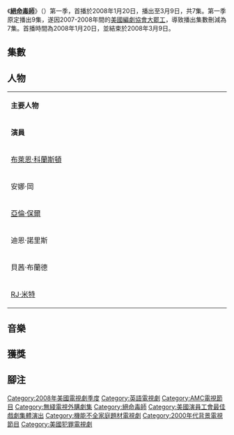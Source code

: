 {{expand|time=2015-05-15T06:31:56+00:00}}

{{Infobox television season
| season_name      = '''《絕命毒師》第一季'''<br/>Breaking Bad (Season 1)
| bgcolour         = #177245
| fgcolour         = #68B8D3
| image            = 
| caption          = 宣傳海報
| region_C         =
| country          = {{USA}}
| network          = [[AMC_(電視頻道)|AMC]]
| first_aired      = {{Start date|2008|1|20}}
| last_aired       = {{End date|2008|3|9}}
| num_episodes     = 7
| next_season      = [[絕命毒師_(第二季)|第二季]]
| episode_list     = [[絕命毒師集數列表|集數列表]]
}}

《'''[[絕命毒師|絕命毒師]]'''》（{{lang-en|''Breaking Bad''}}）第一季，首播於2008年1月20日，播出至3月9日，共7集。第一季原定播出9集，遂因2007-2008年間的[[2007年－2008年美国编剧协会大罢工|美國編劇協會大罷工]]，導致播出集數刪減為7集。首播時間為2008年1月20日，並結束於2008年3月9日。

==集數==
{{see also|絕命毒師集數列表}}
<onlyinclude>{{Episode table |background=#2FAAC3 |overall=5 |season=5 |title=20 |director=18 |writer=27 |airdate=15 |viewers=10 |country=美國 |episodes=
{{Episode list/sublist|絕命毒師集數列表
 |EpisodeNumber   = 1
 |EpisodeNumber2  = 1
 |Title           = [[試播集_(絕命毒師)|試播集]]
 |AltTitle        = Pilot
 |DirectedBy      = [[文斯·吉利根|文斯·吉利根]]
 |WrittenBy       = 文斯·吉利根
 |OriginalAirDate = {{Start date|2008|1|20}}
 |Viewers         = 1.41<ref>{{cite web |url=http://www.hollywoodreporter.com/live-feed/tv-ratings-breaking-bad-finale-639093|title=TV Ratings: 'Breaking Bad' Finale Smashes Records With 10.3 Million Viewers|last=O'Connell|first=Michael|work=Hollywood Reporter|date=September 30, 2013|accessdate=July 6, 2015}}</ref>
 |ShortSummary    = 沃特·懷特是一名住在[[美國|美國]][[新墨西哥州|新墨西哥州]][[阿布奎基|阿布奎基]]的[[高中|高中]][[化學|化學]]教師，對化學知識能倒背如流的他，在校教書多年卻懷才不遇，不但家中陷入經濟危機，近期還被診斷出患有[[肺癌|肺癌]]而時日不長。進入[[中年危機|中年危機]]的沃特和妻子絲凱勒、患有嚴重[[腦性麻痺|腦性麻痺]]的兒子小沃特、以及親朋好友慶祝五十歲生日時，共同收看身為[[美國緝毒局|緝毒局]]探員的襟弟漢克·史瑞德破獲的毒品案新聞，一眼望見新聞中拍到的案件查獲的滾滾錢財，而一時興起決定靠自己的化學天分來做一些毒品，打算在臨死之際為家人存一點錢。隔天，沃特跟著漢克觀摩警察進攻一間制毒房的行動時，一眼望見他的前學生、如今變成毒販的傑西·平克曼從隔壁房子慌慌張張地跑掉，於是在夜間找上他來一起合作來販毒。兩人合夥買下一輛70年代的房車作為製毒室，沃特從學校偷走一大堆化學實驗器材，兩人開車至城市另一端的印第安保護區的沙漠地帶，合作製作出有史以來純度接近百分之百的[[冰毒|冰毒]]。當傑西將貨帶給自己的合作夥伴多明戈·「瘋狂小八」·莫林納時，小八的日本表兄埃米利歐卻因為傑西之前臨陣脫逃而對他不爽。兩人挾持著傑西來到沙漠，誤以為一開始和緝毒局在一起的沃特是間諜，於是一同走進去監控他做毒品。沃特只好故意釋放一種化學毒氣後將兩人鎖在車中，等他們因為毒氣吸入過量下倒地後，沃特發現煙頭引起火災，開車帶著傑西往回跑的途中發生車禍。在警察即將來到前，沃特給自己家人留下告別錄像後打算自殺了結，但發現警察和消防車只是到遠處去滅火，於是和清醒的傑西重新啟動房車離開現場，兩人順便將瘋狂小八帶來的錢全部據為己有。
 |LineColor       = 68B8D3
}}
{{Episode list/sublist|絕命毒師集數列表
 |EpisodeNumber   = 2
 |EpisodeNumber2  = 2
 |Title           = [[木已成舟…|木已成舟…]]
 |AltTitle        = Cat's in the Bag...
 |DirectedBy      = {{link-en|亞當·伯恩斯坦|Adam Bernstein}}
 |WrittenBy       = 文斯·吉利根
 |OriginalAirDate = {{Start date|2008|1|27}}
 |Viewers         = 1.49<ref>{{cite web|url=http://pifeedback.com/eve/forums/a/tpc/f/63310451/m/93410399/p/9 |title=Sunday original finals: 1/27/08 |last=Yanan |first=Travis |work=The Programming Insider |date=January 29, 2008 |accessdate=January 28, 2016 |deadurl=yes |archiveurl=https://web.archive.org/web/20080201063420/http://pifeedback.com/eve/forums/a/tpc/f/63310451/m/93410399/p/9 |archivedate=February 1, 2008 }}</ref>
 |ShortSummary    = 沃特回家後和絲凱勒經歷激情一晚，傑西在第二天偽裝成電話廣告，通報沃特關於瘋狂小八吸入毒氣下還活著的事情。沃特於是在工作結束後來到傑西的住家，將小八囚禁在地下室時商量如何處理埃米利歐的屍體，最後在別無他法下決定利用化學配方毀屍滅跡。同時，絲凱勒開始懷疑沃特最近的種種現象，從他所打的電話追查到傑西，順便到醫院檢查後發現自己已經懷上一個女嬰。當絲凱勒質問沃特時，沃特發現行蹤敗露後只能撒謊說自己從傑西那裡買毒品，而絲凱勒在氣不過下來到傑西的家中警告他不准再買毒品給沃特。之後，傑西順著沃特的意思到超市去買大型塑料桶，但因為嫌麻煩而決定利用自己家中的浴缸，將屍體搬進浴缸後倒進沃特準備的[[氢氟酸|氢氟酸]]來將屍體永遠腐蝕掉，卻不知道氢氟酸除了塑料以外而能夠腐蝕任何東西。可想而知，當沃特回來時，二樓浴缸在腐蝕貫通天花板下、將屍體其餘的殘骸伴随着血水全部掉回至一樓。
 |LineColor       = 68B8D3
}}
{{Episode list/sublist|絕命毒師集數列表
 |EpisodeNumber   = 3
 |EpisodeNumber2  = 3
 |Title           = [[…實難挽回|…實難挽回]]
 |AltTitle        = ...And the Bag's in the River
 |DirectedBy      = 亞當·伯恩斯坦
 |WrittenBy       = 文斯·吉利根
 |OriginalAirDate = {{Start date|2008|2|10}}
 |Viewers         = 1.08<ref>{{cite web|url=http://pifeedback.com/eve/forums/a/tpc/f/63310451/m/260105201/p/12 |title=Sunday original finals: 2/10/08 |last=Yanan |first=Travis |work=The Programming Insider |date=February 13, 2008 |accessdate=January 28, 2016 |deadurl=yes |archiveurl=https://web.archive.org/web/20080215161008/http://pifeedback.com/eve/forums/a/tpc/f/63310451/m/260105201/p/12 |archivedate=February 15, 2008 }}</ref>
 |ShortSummary    = 沃特與傑西花幾小時將血水殘骸清理掉後，開始決定是否要放走瘋狂小八，沃特一人來到地下室探望他時，卻發現小八因為傑西之前嘴巴不嚴，早已知情關於他的一切背景。為此，沃特陷入進退兩難的局面，當他為小八送食物時，身體卻因為頻繁咳嗽而不支倒地。幾分鐘後，沃特一清醒就對小八供述自己患肺癌，兩人坐下來互相交談一會後，彼此建立小小友情。夜晚，沃特決定將他放生，但當他開始清理自己在地下室打碎的盤子碎片時，意外發現碎片少一塊，於是推測失蹤的碎片已經被小八拿來當武器。基於自保，沃特認為他非死不可，於是回到地下室假裝要將他脖子上的鎖解開，最後證實他藏著碎片後以鎖喉方式將小八直接勒死，並用處理埃米利歐屍體的同樣方式將他毀屍滅跡。隔天早上，傑西回到家中後發現沃特和小八已經不見人影，而沃特跑回家對絲凱勒坦誠自己患上肺癌的事情。
 |LineColor       = 68B8D3
}}
{{Episode list/sublist|絕命毒師集數列表
 |EpisodeNumber   = 4
 |EpisodeNumber2  = 4
 |Title           = [[癌症患者_(絕命毒師)|癌症患者]]
 |AltTitle        = Cancer Man
 |DirectedBy      = {{link-en|吉姆·麥凱 (導演)|Jim McKay (director)|吉姆·麥凱}}
 |WrittenBy       = 文斯·吉利根
 |OriginalAirDate = {{Start date|2008|2|17}}
 |Viewers         = 1.09<ref>{{cite web|url=http://pifeedback.com/eve/forums/a/tpc/f/63310451/m/589109301/p/9 |title=Sunday original finals: 2/17/08 |last=Yanan |first=Travis |work=The Programming Insider |date=February 20, 2008 |accessdate=January 28, 2016 |deadurl=yes |archiveurl=https://web.archive.org/web/20080227201600/http://pifeedback.com/eve/forums/a/tpc/f/63310451/m/589109301/p/9 |archivedate=February 27, 2008 }}</ref>
 |ShortSummary    = 漢克率隊肅清城市裏的毒品的時候，在沙漠地帶意外找到瘋狂小八遺棄的汽車、被沃特製毒使用過丟掉的防毒面具，以及車中藏有的沃特和傑西所製出的第一批純毒；得知純度高達到史無前例後，他懷疑城市裏來一個“重量級毒販”，開始組成專案小組來進行調查。在沃特一家與漢克和瑪麗一起烤肉時，得知沃特患上肺癌的絲凱勒開始放聲大哭，而沃特也只能乖乖向他們坦誠一切。絲凱勒為了救丈夫的命，不惜花大價錢請來頂級腫瘤醫師來為沃特診斷，沃特發現他們家因為經濟危機而拿不出錢，只能自行仗著從養老金提取現金的謊言、而從瘋狂小八留下的錢中拿一點作為醫藥費。當醫師說沃特的情況還有迴轉的餘地時，沃特卻打算一死了之而拒絕化療。同時，傑西回自己的老家見父母與和自己關係不是很好的弟弟傑克，然而就在第二天，傑西發現傑克在吸食朋友給的大麻後幫弟弟扛下罪名，也因此再度被父母趕出家門。
 |LineColor       = 68B8D3
}}
{{Episode list/sublist|絕命毒師集數列表
 |EpisodeNumber   = 5
 |EpisodeNumber2  = 5
 |Title           = [[灰質_(絕命毒師)|灰質]]
 |AltTitle        = Gray Matter
 |DirectedBy      = {{link-en|翠莎·布洛克 (導演)|Tricia Brock (director)|翠莎·布洛克}}
 |WrittenBy       = {{link-en|帕迪·林|Patty Lin}}
 |OriginalAirDate = {{Start date|2008|2|24}}
 |Viewers         = 0.97<ref>{{cite web |url=http://www.adweek.com/news/television/breaking-bad-finale-draws-103-million-viewers-152804 |title=Breaking Bad Finale Draws 10.3 Million Viewers |work=Adweek |first=Anthony |last=Crupi |date=September 30, 2013 |accessdate=July 16, 2015}}</ref>
 |ShortSummary    = 沃特與絲凱勒參加他們的老朋友艾利耶與葛麗琴·史沃茲夫婦的生日派對，艾利耶剛好身為「灰質企業」的總裁，想為沃特介紹一份工作卻被沃特回絕。同時，傑西被趕出家門後開始努力找工作，但由於學歷與經驗不足而被拒絕，卻剛好遇到自己的一個吸毒朋友小獾，本來打算和他一起用房車來製毒賺錢，卻發現小獾根本不會做而將他趕了出去。當絲凱勒開始與家人們商量關於沃特拒絕化療的事情時，漢克認為沃特已經下定決心而打算放任他。沃特想了幾天幾夜後才決定接受化療，以艾利耶和葛麗琴所給的支票來付全額，而沃特在最後還是選擇回頭跟傑西一起制毒。
 |LineColor       = 68B8D3
}}
{{Episode list/sublist|絕命毒師集數列表
 |EpisodeNumber   = 6
 |EpisodeNumber2  = 6
 |Title           = 一無所獲
 |AltTitle        = Crazy Handful of Nothin'
 |DirectedBy      = {{link-en|布洛文·休斯|Bronwen Hughes}}
 |WrittenBy       = {{link-en|喬治·馬斯特拉斯|George Mastras}}
 |OriginalAirDate = {{Start date|2008|3|2}}
 |Viewers         = 1.07<ref>{{cite web|url=http://pifeedback.com/eve/forums/a/tpc/f/39210607/m/441100272 |title=Breaking Bad Ratings |last=Berman |first=Marc |work=Mediaweek |date=January 31, 2010 |accessdate=July 2, 2015 |deadurl=yes |archiveurl=https://web.archive.org/web/20100418104214/http://pifeedback.com/eve/forums/a/tpc/f/39210607/m/441100272 |archivedate=April 18, 2010 }}</ref>
 |ShortSummary    = 沃特與傑西達成共識，回到沙漠中制毒時，傑西發現沃特身上化療時留下的痕跡，才發現他得了癌症，並推測出他想為家人留點錢的真正目的。同時，漢克與搭檔史蒂夫·戈麥斯發現在沙漠中找到的防毒面具是屬於沃特的高中，於是開始從校園中調查，並逮捕一名私藏大麻的校園看門人。當沃特發現自己的頭髮已經開始稀少後，於是拿起剃毛機剃光頭髮，以光頭形象煥然一新。傑西跟自己的好友小瘦子去找一位替代瘋狂小八的墨裔毒梟屠庫·萨拉曼卡，打算以高額來把毒品賣給他，誰知屠庫卻在交易過程中開始情緒失控，將傑西痛打到住院。沃特為了替傑西討公道，用自己編出的犯罪藝名「海森堡」去見屠庫，用顏色近似冰毒的雷汞弄炸屠庫的地盤才讓他乖乖給錢就範。
 |LineColor       = 68B8D3
}}
{{Episode list/sublist|絕命毒師集數列表
 |EpisodeNumber   = 7
 |EpisodeNumber2  = 7
 |Title           = 非暴力類型的交易
 |AltTitle        = A No-Rough-Stuff-Type Deal
 |DirectedBy      = {{link-en|蒂姆·杭特 (導演)|Tim Hunter (director)|蒂姆·杭特}}
 |WrittenBy       = {{link-en|彼得·古爾德 (編劇)|Peter Gould (writer)|彼得·古爾德}}
 |OriginalAirDate = {{Start date|2008|3|9}}
 |Viewers         = 1.50<ref>{{cite web |url=http://usatoday30.usatoday.com/life/television/news/2008-03-11-nielsens-analysis_N.htm |title=Nielsens: 'Runway' finale rules on cable |first=Gary |last=Levin |work=USA Today |date=March 11, 2008 |accessdate=November 19, 2013}}</ref>
 |ShortSummary    = 學校開始清點失竊的化學器材與販毒案件時，沃特與傑西開始商討與屠庫的交易，但他們倆與屠庫在一座廢車場的交易卻是一切順利。瑪麗在絲凱勒嬰兒送禮派對上，送給她一件十分珍貴的珠寶項鏈，當絲凱勒認為禮物太貴重而回去店面退還它時，卻被店主指控是一開始偷項鏈的竊賊；絲凱勒為了擺脫嫌疑而只能被迫獻醜，在店裡上演“臨盆將近”戲碼才跑掉，於是發現自己的妹妹有偷竊行為。沃特與傑西為了兌現屠庫的交易，發現資源不足後只能來到一間倉庫偷走一大罐[[甲胺|甲胺]]。在好不容易獲得資源下，沃特與傑西成功在限期之內以全新的配方完成制毒工作，在他們又一次與屠庫的交易時，屠庫的一位打手因為在所有人面前裝老大，屠庫於是在情緒再次失控下，當著沃特與傑西的面將他活活打死。
 |LineColor       = 68B8D3
}}
}}</onlyinclude>

==人物==
{|class="wikitable" width="65%" style="font-size:85%;"
|- style="background:#177245; color:white" align=center
|style="width:10%" colspan="3"|'''主要人物'''
|- style="background:#006400; color:white" align=center
|style="width:3%"|'''演員'''
|style="width:3%"|'''角色'''
|style="width:10%"|'''備註'''
|-align=center 
| [[布萊恩·科蘭斯頓|布萊恩·科蘭斯頓]]||沃特·懷特<br/>Walter White||高中化學老師
|-align=center 
| 安娜·岡||絲凱勒·懷特<br/>Skyler White||沃特的妻子
|-align=center 
| [[亞倫·保爾|亞倫·保爾]]||傑西·平克曼<br/>Jesse Pinkman||沃特以前的學生，如今淪為癮君子和毒販
|-align=center 
| 迪恩·諾里斯||漢克·史瑞德<br/>Hank Schrader||沃特的襟弟，美國緝毒局探員
|-align=center 
| 貝茜·布蘭德||瑪麗·史瑞德<br/>Marie Schrader||絲凱勒的妹妹
|-align=center 
| [[RJ·米特|RJ·米特]]||小沃特·懷特<br/>Walter White, Jr.||沃特與絲凱勒的兒子
|}

==音樂==

==獲獎==
==腳注==
{{reflist}}

{{絕命毒師}}

{{DEFAULTSORT:Breaking Bad (season 1)}}
[[Category:2008年美國電視劇季度|Category:2008年美國電視劇季度]]
[[Category:英語電視劇|Category:英語電視劇]]
[[Category:AMC電視節目|Category:AMC電視節目]]
[[Category:無綫電視外購劇集|Category:無綫電視外購劇集]]
[[Category:絕命毒師|Category:絕命毒師]]
[[Category:美國演員工會最佳戲劇集體演出|Category:美國演員工會最佳戲劇集體演出]]
[[Category:機能不全家庭題材電視劇|Category:機能不全家庭題材電視劇]]
[[Category:2000年代背景電視節目|Category:2000年代背景電視節目]]
[[Category:美國犯罪電視劇|Category:美國犯罪電視劇]]